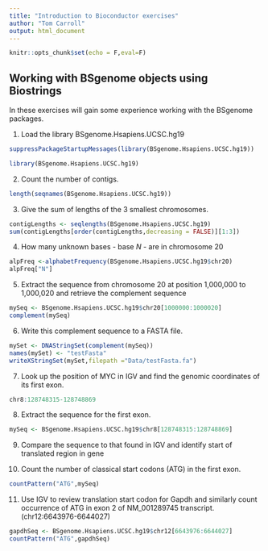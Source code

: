 ```yaml
---
title: "Introduction to Bioconductor exercises"
author: "Tom Carroll"
output: html_document
---
```


```r
knitr::opts_chunk$set(echo = F,eval=F)
```


## Working with BSgenome objects using Biostrings

In these exercises will gain some experience working with the BSgenome packages.


1. Load the library BSgenome.Hsapiens.UCSC.hg19

```r
suppressPackageStartupMessages(library(BSgenome.Hsapiens.UCSC.hg19))
```

```r
library(BSgenome.Hsapiens.UCSC.hg19)
```

2. Count the number of contigs.

```r
length(seqnames(BSgenome.Hsapiens.UCSC.hg19))
```

3. Give the sum of lengths of the 3 smallest chromosomes.

```r
contigLengths <- seqlengths(BSgenome.Hsapiens.UCSC.hg19)
sum(contigLengths[order(contigLengths,decreasing = FALSE)][1:3])
```

4. How many unknown bases - base *N* -  are in chromosome 20

```r
alpFreq <-alphabetFrequency(BSgenome.Hsapiens.UCSC.hg19$chr20)
alpFreq["N"]
```

5. Extract the sequence from chromosome 20 at position 1,000,000 to 1,000,020 and retrieve the complement sequence

```r
mySeq <- BSgenome.Hsapiens.UCSC.hg19$chr20[1000000:1000020]
complement(mySeq)
```

6. Write this complement sequence to a FASTA file.

```r
mySet <- DNAStringSet(complement(mySeq))
names(mySet) <- "testFasta"
writeXStringSet(mySet,filepath ="Data/testFasta.fa")
```


7. Look up the position of MYC in IGV and find the genomic coordinates of its first exon.

```r
chr8:128748315-128748869
```

8. Extract the sequence for the first exon.

```r
mySeq <- BSgenome.Hsapiens.UCSC.hg19$chr8[128748315:128748869]

```

9. Compare the sequence to that found in IGV and identify start of translated region in gene 


10. Count the number of classical start codons (ATG) in the first exon.

```r
countPattern("ATG",mySeq)
```

11. Use IGV to review translation start codon for Gapdh and similarly count occurrence of ATG in exon 2 of NM_001289745 transcript. (chr12:6643976-6644027)

```r
gapdhSeq <- BSgenome.Hsapiens.UCSC.hg19$chr12[6643976:6644027]
countPattern("ATG",gapdhSeq)

```

